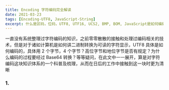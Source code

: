 ```yaml
---
title: Encoding 字符编码完全解读
date: 2021-03-23
tags: [Encoding-UTF8, JavaScript-String]
excerpt: 什么是区码，位码，UTF8, UTF16, UCS2, BMP, BOM, JavaScript是如何编码String的
---
```


<Info title="前言">

一直没有系统整理过字符编码的知识，之前零零散散的接触和处理过编码相关的技术，但是对于诸如计算机是如何讲二进制转换为可读的字符显示，UTF8 具体是如何编码的，具体用 2 个字节，4 个字节？高位字节和地位字节是否有规定？为什么编码的过程要经过 Base64 转换？等等疑问，在此文中一一展开，算是对字符编码这块知识体系的一个科普及梳理，从而在日后的工作中接触到这一块时更为清晰

</Info>

<Primary title="基本概念">

### 1.

</Primary>

<Primary title="中文编码">

</Primary>

<Primary title="UTF8">

</Primary>

<Warning title="参考连接">

</Warning>
